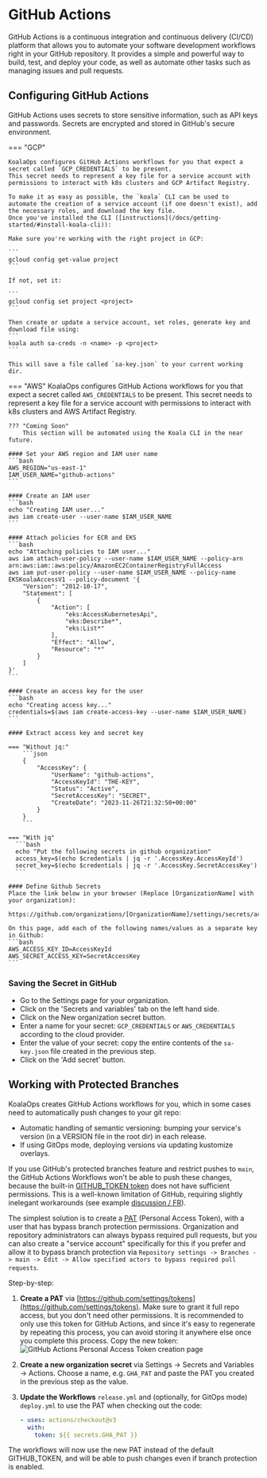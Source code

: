 # GitHub Actions

GitHub Actions is a continuous integration and continuous delivery (CI/CD) platform that allows you to automate your software development workflows right in your GitHub repository. It provides a simple and powerful way to build, test, and deploy your code, as well as automate other tasks such as managing issues and pull requests.

## Configuring GitHub Actions

GitHub Actions uses secrets to store sensitive information, such as API keys and passwords. Secrets are encrypted and stored in GitHub's secure environment.

=== "GCP"

    KoalaOps configures GitHub Actions workflows for you that expect a secret called `GCP_CREDENTIALS` to be present.
    This secret needs to represent a key file for a service account with permissions to interact with k8s clusters and GCP Artifact Registry.

    To make it as easy as possible, the `koala` CLI can be used to automate the creation of a service account (if one doesn't exist), add the necessary roles, and download the key file.
    Once you've installed the CLI ([instructions](/docs/getting-started/#install-koala-cli)):

    Make sure you're working with the right project in GCP:

    ```
    gcloud config get-value project
    ```

    If not, set it:

    ```
    gcloud config set project <project>
    ```

    Then create or update a service account, set roles, generate key and download file using:
    ```
    koala auth sa-creds -n <name> -p <project>
    ```

    This will save a file called `sa-key.json` to your current working dir.


=== "AWS"
    KoalaOps configures GitHub Actions workflows for you that expect a secret called `AWS_CREDENTIALS` to be present.
    This secret needs to represent a key file for a service account with permissions to interact with k8s clusters and AWS Artifact Registry.

    ??? "Coming Soon"
        This section will be automated using the Koala CLI in the near future. 

    #### Set your AWS region and IAM user name
    ```bash
    AWS_REGION="us-east-1"
    IAM_USER_NAME="github-actions"
    ```

    #### Create an IAM user
    ```bash
    echo "Creating IAM user..."
    aws iam create-user --user-name $IAM_USER_NAME
    ```

    #### Attach policies for ECR and EKS
    ```bash
    echo "Attaching policies to IAM user..."
    aws iam attach-user-policy --user-name $IAM_USER_NAME --policy-arn arn:aws:iam::aws:policy/AmazonEC2ContainerRegistryFullAccess
    aws iam put-user-policy --user-name $IAM_USER_NAME --policy-name EKSKoalaAccessV1 --policy-document '{
        "Version": "2012-10-17",
        "Statement": [
            {
                "Action": [
                    "eks:AccessKubernetesApi",
                    "eks:Describe*",
                    "eks:List*"
                ],
                "Effect": "Allow",
                "Resource": "*"
            }
        ]
    }'
    ```

    #### Create an access key for the user
    ```bash
    echo "Creating access key..."
    credentials=$(aws iam create-access-key --user-name $IAM_USER_NAME)
    ```

    #### Extract access key and secret key

    === "Without jq:"
        ```json
        {
            "AccessKey": {
                "UserName": "github-actions",
                "AccessKeyId": "THE-KEY",
                "Status": "Active",
                "SecretAccessKey": "SECRET",
                "CreateDate": "2023-11-26T21:32:50+00:00"
            }
        }
        ```
    
    === "With jq"
      ```bash
      echo "Put the following secrets in github organization"
      access_key=$(echo $credentials | jq -r '.AccessKey.AccessKeyId')
      secret_key=$(echo $credentials | jq -r '.AccessKey.SecretAccessKey')
      ```

    #### Define Github Secrets 
    Place the link below in your browser (Replace [OrganizationName] with your organization):

    https://github.com/organizations/[OrganizationName]/settings/secrets/actions/new

    On this page, add each of the following names/values as a separate key in Github:
    ```bash
    AWS_ACCESS_KEY_ID=AccessKeyId
    AWS_SECRET_ACCESS_KEY=SecretAccessKey
    ```


### Saving the Secret in GitHub

- Go to the Settings page for your organization.
- Click on the 'Secrets and variables' tab on the left hand side.
- Click on the New organization secret button.
- Enter a name for your secret: `GCP_CREDENTIALS` or `AWS_CREDENTIALS` according to the cloud provider.
- Enter the value of your secret: copy the entire contents of the `sa-key.json` file created in the previous step.
- Click on the 'Add secret' button.


## Working with Protected Branches

KoalaOps creates GitHub Actions workflows for you, which in some cases need to automatically push changes to your git repo:

* Automatic handling of semantic versioning: bumping your service's version (in a VERSION file in the root dir) in each release.
* If using GitOps mode, deploying versions via updating kustomize overlays.

If you use GitHub's protected branches feature and restrict pushes to `main`, the GitHub Actions Workflows won't be able to push these changes, because the built-in [GITHUB_TOKEN token](https://docs.github.com/en/actions/security-guides/automatic-token-authentication) does not have sufficient permissions. This is a well-known limitation of GitHub, requiring slightly inelegant workarounds (see example [discussion / FR](https://github.com/orgs/community/discussions/13836)).

The simplest solution is to create a [PAT](https://docs.github.com/en/authentication/keeping-your-account-and-data-secure/managing-your-personal-access-tokens) (Personal Access Token), with a user that has bypass branch protection permissions. Organization and repository administrators can always bypass required pull requests, but you can also create a "service account" specifically for this if you prefer and allow it to bypass branch protection via `Repository settings -> Branches -> main -> Edit -> Allow specified actors to bypass required pull requests`. 

Step-by-step:

1. **Create a PAT** via [https://github.com/settings/tokens](https://github.com/settings/tokens). Make sure to grant it full repo access, but you don't need other permissions. It is recommended to only use this token for GitHub Actions, and since it's easy to regenerate by repeating this process, you can avoid storing it anywhere else once you complete this process. Copy the new token:
   ![GitHub Actions Personal Access Token creation page](img/github-create-pat.png)
2. **Create a new organization secret** via Settings -> Secrets and Variables -> Actions. Choose a name, e.g. `GHA_PAT` and paste the PAT you created in the previous step as the value.
3. **Update the Workflows** `release.yml` and (optionally, for GitOps mode) `deploy.yml` to use the PAT when checking out the code:

    ```yaml
    - uses: actions/checkout@v3
      with:
        token: ${{ secrets.GHA_PAT }}
    ```

The workflows will now use the new PAT instead of the default GITHUB_TOKEN, and will be able to push changes even if branch protection is enabled.